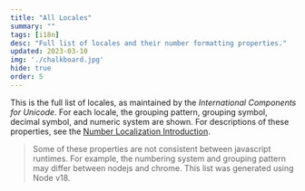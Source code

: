 ```yaml
---
title: "All Locales"
summary: ""
tags: [i18n]
desc: "Full list of locales and their number formatting properties."
updated: 2023-03-10
img: './chalkboard.jpg'
hide: true
order: 5
---
```







This is the full list of locales, as maintained by the *International Components for Unicode*.
For each locale, the grouping pattern, grouping symbol, decimal symbol, and numeric system are shown.
For descriptions of these properties, see the [Number Localization Introduction](/number-localization/).

> Some of these properties are not consistent between javascript runtimes.
For example, the numbering system and grouping pattern may differ between nodejs and chrome.
This list was generated using Node v18.

<LocaleList/>
